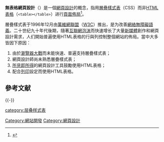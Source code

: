 {{Refimprove|time=2018-03-27T09:03:27+00:00}}
{{NoteTA
|G1=IT
}}
{{CSS}}
'''無表格網頁設計'''（{{lang-en|Tableless Web Design}}）是一個[[網頁設計|網頁設計]]的概念，指用[[層疊樣式表|層疊樣式表]]（CSS）而非[[HTML表格|HTML表格]]（<code><nowiki><table></table></nowiki></code>）进行[[排版|頁面佈局]]<ref>{{cite web |language=en |url=http://www.w3.org/2002/03/csslayout-howto |title=Tableless layout HOWTO |publisher=W3C |date=2005-12-20 |access-date=2011-03-06 |archive-date=2021-04-11 |archive-url=https://web.archive.org/web/20210411060606/https://www.w3.org/2002/03/csslayout-howto |dead-url=no }}</ref>。

層疊樣式表于1996年12月由[[萬維網聯盟|萬維網聯盟]]（[[W3C|W3C]]）推出，是为改善[[網絡無障礙|網絡無障礙]][[語義|語義]]。二十世纪九十年代後期，隨著[[互聯網泡沫|互聯網泡沫]]而快速增长了大量[[新媒體|新媒體]]創作和網頁設計需求，人们開始普遍使用HTML表格的行與列控制整個網站的佈局。當中大多皆因下原因：
# 由於[[瀏覽器大戰|瀏覽器大戰]]而未能快速、普遍支持層疊樣式表；
# 網頁設計師尚未熟悉層疊樣式表；
# [[所見即所得|所見即所得]]的網頁設計工具鼓勵使用HTML表格；
# 配合[[列印|列印]]設定而使用HTML表格。

== 參考文献 ==
{{Reflist}}

{{-}}
{{網頁設計}}

[[Category:網站開發|Category:網站開發]]
[[Category:網頁設計|Category:網頁設計]]
[[category:层叠样式表|category:层叠样式表]]